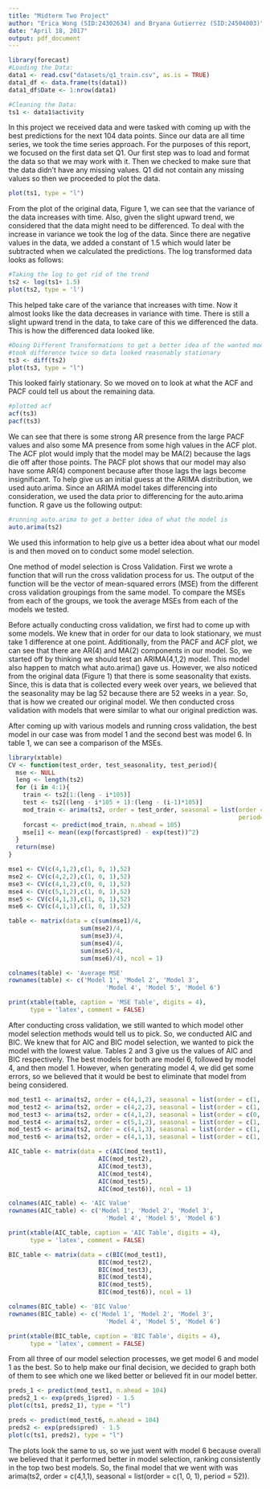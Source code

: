 ```yaml
---
title: "Midterm Two Project"
author: "Erica Wong (SID:24302634) and Bryana Gutierrez (SID:24504003)"
date: "April 18, 2017"
output: pdf_document
---
```

```r
library(forecast)
#Loading the Data:
data1 <- read.csv("datasets/q1_train.csv", as.is = TRUE)
data1_df <- data.frame(ts(data1))
data1_df$Date <- 1:nrow(data1)

#Cleaning the Data:
ts1 <- data1$activity
```

In this project we received data and were tasked with coming up with the best predictions for the next 104 data points. Since our data are all time series, we took the time series approach. For the purposes of this report, we focused on the first data set Q1. Our first step was to load and format the data so that we may work with it. Then we checked to make sure that the data didn't have any missing values. Q1 did not contain any missing values so then we proceeded to plot the data. 

```r
plot(ts1, type = "l")
```

From the plot of the original data, Figure 1, we can see that the variance of the data increases with time. Also, given the slight upward trend, we considered that the data might need to be differenced. To deal with the increase in variance we took the log of the data. Since there are negative values in the data, we added a constant of 1.5 which would later be subtracted when we calculated the predictions. The log transformed data looks as follows:

```r
#Taking the log to get rid of the trend
ts2 <- log(ts1+ 1.5)
plot(ts2, type = 'l')
```

This helped take care of the variance that increases with time. Now it almost looks like the data decreases in variance with time. There is still a slight upward trend in the data, to take care of this we differenced the data. This is how the differenced data looked like. 

```r
#Doing Different Transformations to get a better idea of the wanted model
#took difference twice so data looked reasonably stationary 
ts3 <- diff(ts2)
plot(ts3, type = "l")
```

This looked fairly stationary. So we moved on to look at what the ACF and PACF could tell us about the remaining data. 

```r
#plotted acf
acf(ts3)
pacf(ts3)
```

We can see that there is some strong AR presence from the large PACF values and also some MA presence from some high values in the ACF plot. The ACF plot would imply that the model may be MA(2) because the lags die off after those points. The PACF plot shows that our model may also have some AR(4) component because after those lags the lags become insignificant. To help give us an initial guess at the ARIMA distribution, we used auto.arima. Since an ARIMA model takes differencing into consideration, we used the data prior to differencing for the auto.arima function. R gave us the following output:

```r
#running auto.arima to get a better idea of what the model is
auto.arima(ts2)
```

We used this information to help give us a better idea about what our model is and then moved on to conduct some model selection. 

One method of model selection is Cross Validation. First we wrote a function that will run the cross validation process for us. The output of the function will be the vector of mean-squared errors (MSE) from the different cross validation groupings from the same model. To compare the MSEs from each of the groups, we took the average MSEs from each of the models we tested. 

Before actually conducting cross validation, we first had to come up with some models. We knew that in order for our data to look stationary, we must take 1 difference at one point. Additionally, from the PACF and ACF plot, we can see that there are AR(4) and MA(2) components in our model. So, we started off by thinking we should test an ARIMA(4,1,2) model. This model also happen to match what auto.arima() gave us. However, we also noticed from the original data (Figure 1) that there is some seasonality that exists. Since, this is data that is collected every week over years, we believed that the seasonality may be lag 52 because there are 52 weeks in a year. So, that is how we created our original model. We then conducted cross validation with models that were similar to what our original prediction was. 

After coming up with various models and running cross validation, the best model in our case was from model 1 and the second best was model 6. In table 1, we can see a comparison of the MSEs.

```r
library(xtable)
CV <- function(test_order, test_seasonality, test_period){
  mse <- NULL
  leng <- length(ts2)
  for (i in 4:1){
    train <- ts2[1:(leng - i*105)]
    test <- ts2[(leng - i*105 + 1):(leng - (i-1)*105)]
    mod_train <- arima(ts2, order = test_order, seasonal = list(order = test_seasonality, 
                                                                period= test_period))
    forcast <- predict(mod_train, n.ahead = 105)
    mse[i] <- mean((exp(forcast$pred) - exp(test))^2)
  }
  return(mse)
}

mse1 <- CV(c(4,1,2),c(1, 0, 1),52)
mse2 <- CV(c(4,2,2),c(1, 0, 1),52)
mse3 <- CV(c(4,1,2),c(0, 0, 1),52)
mse4 <- CV(c(5,1,2),c(1, 0, 1),52)
mse5 <- CV(c(4,1,3),c(1, 0, 1),52)
mse6 <- CV(c(4,1,1),c(1, 0, 1),52)

table <- matrix(data = c(sum(mse1)/4,
                    sum(mse2)/4,
                    sum(mse3)/4,
                    sum(mse4)/4,
                    sum(mse5)/4,
                    sum(mse6)/4), ncol = 1)

colnames(table) <- 'Average MSE'
rownames(table) <- c('Model 1', 'Model 2', 'Model 3', 
                           'Model 4', 'Model 5', 'Model 6')

print(xtable(table, caption = 'MSE Table', digits = 4),
      type = 'latex', comment = FALSE)
```

After conducting cross validation, we still wanted to which model other model selection methods would tell us to pick. So, we conducted AIC and BIC. We knew that for AIC and BIC model selection, we wanted to pick the model with the lowest value. Tables 2 and 3 give us the values of AIC and BIC respectively. The best models for both are model 6, followed by model 4, and then model 1. However, when generating model 4, we did get some errors, so we believed that it would be best to eliminate that model from being considered. 

```r
mod_test1 <- arima(ts2, order = c(4,1,2), seasonal = list(order = c(1, 0, 1), period = 52))
mod_test2 <- arima(ts2, order = c(4,2,2), seasonal = list(order = c(1, 0, 1), period = 52))
mod_test3 <- arima(ts2, order = c(4,1,2), seasonal = list(order = c(0, 0, 1), period = 52))
mod_test4 <- arima(ts2, order = c(5,1,2), seasonal = list(order = c(1, 0, 1), period = 52))
mod_test5 <- arima(ts2, order = c(4,1,3), seasonal = list(order = c(1, 0, 1), period = 52))
mod_test6 <- arima(ts2, order = c(4,1,1), seasonal = list(order = c(1, 0, 1), period = 52))

AIC_table <- matrix(data = c(AIC(mod_test1),
                         AIC(mod_test2),
                         AIC(mod_test3),
                         AIC(mod_test4),
                         AIC(mod_test5),
                         AIC(mod_test6)), ncol = 1)

colnames(AIC_table) <- 'AIC Value'
rownames(AIC_table) <- c('Model 1', 'Model 2', 'Model 3', 
                           'Model 4', 'Model 5', 'Model 6')

print(xtable(AIC_table, caption = 'AIC Table', digits = 4),
      type = 'latex', comment = FALSE)
```

```r
BIC_table <- matrix(data = c(BIC(mod_test1),
                         BIC(mod_test2),
                         BIC(mod_test3),
                         BIC(mod_test4),
                         BIC(mod_test5),
                         BIC(mod_test6)), ncol = 1)

colnames(BIC_table) <- 'BIC Value'
rownames(BIC_table) <- c('Model 1', 'Model 2', 'Model 3', 
                           'Model 4', 'Model 5', 'Model 6')

print(xtable(BIC_table, caption = 'BIC Table', digits = 4),
      type = 'latex', comment = FALSE)
```

From all three of our model selection processes, we get model 6 and model 1 as the best. So to help make our final decision, we decided to graph both of them to see which one we liked better or believed fit in our model better.
```r
preds_1 <- predict(mod_test1, n.ahead = 104)
preds2_1 <- exp(preds_1$pred) - 1.5
plot(c(ts1, preds2_1), type = "l")
```

```r
preds <- predict(mod_test6, n.ahead = 104)
preds2 <- exp(preds$pred) - 1.5
plot(c(ts1, preds2), type = "l")
```

The plots look the same to us, so we just went with model 6 because overall we believed that it performed better in model selection, ranking consistently in the top two best models. So, the final model that we went with was arima(ts2, order = c(4,1,1), seasonal = list(order = c(1, 0, 1), period = 52)). 